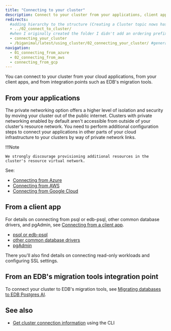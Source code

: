 ```yaml
---
title: "Connecting to your cluster"
description: Connect to your cluster from your applications, client apps, and EDB's tools.
redirects:
  #adding hierarchy to the structure (Creating a Cluster topic nows has a child topic) so created a folder and moved the contents from 03_create_cluster to index.mdx
  - ../02_connect_to_cluster/
  #when I originally created the folder I didn't add an ordering prefix and subsequently added one 
  - connecting_your_cluster
  - /biganimal/latest/using_cluster/02_connecting_your_cluster/ #generated for BigAnimal URL path removal branch
navigation:
  - 01_connecting_from_azure
  - 02_connecting_from_aws
  - connecting_from_gcp
---
```


You can connect to your cluster from your cloud applications, from your client apps, and from integration points such as EDB's migration tools.

## From your applications

The private networking option offers a higher level of isolation and security by moving your cluster out of the public internet. Clusters with private networking enabled by default aren't accessible from outside of your cluster's resource network. You need to perform additional configuration steps to connect your applications in other parts of your cloud infrastructure to your clusters by way of private network links.

!!!Note

    We strongly discourage provisioning additional resources in the cluster's resource virtual network.

See:

-   [Connecting from Azure](connecting_from_azure/)
-   [Connecting from AWS](02_connecting_from_aws)
-   [Connecting from Google Cloud](connecting_from_gcp)

## From a client app

For details on connecting from psql or edb-psql, other common database drivers, and pgAdmin, see [Connecting from a client app](/edb-postgres-ai/cloud-service/using_cluster/connect_from_a_client/). 

-   [psql or edb-psql](/edb-postgres-ai/cloud-service/using_cluster/connect_from_a_client/#connect-to-your-cluster-using-psql-or-edb-psql)
-   [other common database drivers](/edb-postgres-ai/cloud-service/using_cluster/connect_from_a_client/#connect-to-your-cluster-using-common-database-drivers)
-   [pgAdmin](/edb-postgres-ai/cloud-service/using_cluster/connect_from_a_client/#connect-to-your-cluster-using-pgadmin)

There you'll also find details on connecting read-only workloads and configuring SSL settings.

## From an EDB's migration tools integration point

To connect your cluster to EDB's migration tools, see [Migrating databases to EDB Postgres AI](/edb-postgres-ai/cloud-service/managing_your_cluster/migration/).

## See also

-   [Get cluster connection information](/edb-postgres-ai/cloud-service/using_cluster/cli/managing_clusters/#get-cluster-connection-information) using the CLI 
